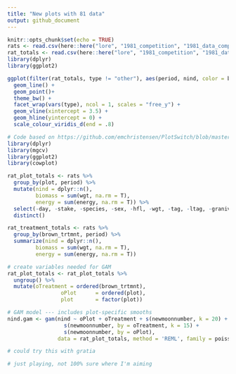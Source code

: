 ```yaml
---
title: "New plots with 81 data"
output: github_document
---
```


```r
knitr::opts_chunk$set(echo = TRUE)
rats <- read.csv(here::here("lore", "1981_competition", "1981_data_complete.csv"), stringsAsFactors = F)
rat_totals <- read.csv(here::here("lore", "1981_competition", "1981_data_statevars.csv"), stringsAsFactors = F)
library(dplyr)
library(ggplot2)

```

```r

ggplot(filter(rat_totals, type != "other"), aes(period, nind, color = brown_trtmnt)) +
  geom_line() +
  geom_point()+
  theme_bw() +
  facet_wrap(vars(type), ncol = 1, scales = "free_y") +
  geom_vline(xintercept = 3.5) +
  geom_hline(yintercept = 0) +
  scale_colour_viridis_d(end = .8)

```
```r
# Code based on https://github.com/emchristensen/PlotSwitch/blob/master/FinalAnalysis/rodent-GAM-analyses.R 
library(dplyr)
library(mgcv)
library(ggplot2)
library(cowplot)

rat_plot_totals <- rats %>%
  group_by(plot, period) %>%
  mutate(nind = dplyr::n(),
         biomass = sum(wgt, na.rm = T),
         energy = sum(energy, na.rm = T)) %>%
  select(-day, -stake, -species, -sex, -hfl, -wgt, -tag, -ltag, -granivore, -omnivore, -small_granivore, -small_omnivore, -dipo, -type) %>%
  distinct()

rat_treatment_totals <- rats %>%
  group_by(brown_trtmnt, period) %>%
  summarize(nind = dplyr::n(),
         biomass = sum(wgt, na.rm = T),
         energy = sum(energy, na.rm = T))

# create variables needed for GAM
rat_plot_totals <- rat_plot_totals %>% 
  ungroup() %>%
  mutate(oTreatment = ordered(brown_trtmnt),
                 oPlot      = ordered(plot),
                 plot       = factor(plot))

# GAM model --- includes plot-specific smooths
nind.gam <- gam(nind ~ oPlot + oTreatment + s(newmoonnumber, k = 20) +
                  s(newmoonnumber, by = oTreatment, k = 15) +
                  s(newmoonnumber, by = oPlot),
                data = rat_plot_totals, method = 'REML', family = poisson, select = TRUE, control = gam.control(nthreads = 4))

# could try this with gratia

# just playing, not 100% sure where I'm aiming

```